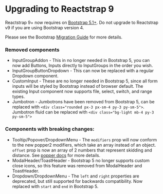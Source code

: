 
<Meta title="Home/Upgrading" />

# Upgrading to Reactstrap 9

Reactstrap 9+ now requires on [Bootstrap 5.1+](https://getbootstrap.com/docs/5.1/getting-started/introduction/).
Do not upgrade to Reactstrap v9 if you are using Bootstrap version 4.

Please see the Bootstrap [Migration Guide](https://getbootstrap.com/docs/5.1/migration/#components) for more details.

### Removed components

- InputGroupAddon -
  This in no longer needed in Bootstrap 5, you can now add Buttons, Inputs directly to InputGroups in the order you wish.
- InputGroupButtonDropdown -
  This can now be replaced with a regular Dropdown component.
- CustomInput -
  These are no longer needed in Bootstrap 5, since all form inputs will be styled by Bootstrap instead of browser default. 
  The existing Input component now supports file, select, switch, and range types.
- Jumbotron -
  Jumbotrons have been removed from Bootstrap 5, can be replaced with `<div class="rounded px-3 px-sm-4 py-3 py-sm-5">`. 
  Jumbotron fluid can be replaced with `<div class="bg-light mb-4 py-3 py-sm-5">`

### Components with breaking changes:
- Tooltip/Popover/DropdownMenu - 
  The `modifiers` prop will now conform to the new popper2 modifiers, which take an array instead of an object.
  `offset` prop is now an array of 2 numbers that represent skidding and distance. See [popper docs](https://popper.js.org/docs/v2/modifiers/) for more details.
- ModalHeader/ToastHeader -
  Bootstrap 5 no longer supports custom close icons, so this feature was removed from ModalHeader and ToastHeader.
- Dropdown/DropdownMenu -
  The `left` and `right` properties are deprecated, but still supported for backwards compatibility.
  Now replaced with `start` and `end` in Bootstrap 5.